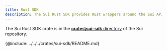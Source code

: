 ```yaml
---
title: Rust SDK
description: The Sui Rust SDK provides Rust wrappers around the Sui API. Using the SDK, you can interact with Sui networks using the Rust programming language.
---
```


The Sui Rust SDK crate is in the [**crates\sui-sdk** directory](https://github.com/MystenLabs/sui/tree/main/crates/sui-sdk) of the Sui repository.

{@include: ../../../crates/sui-sdk/README.md}
